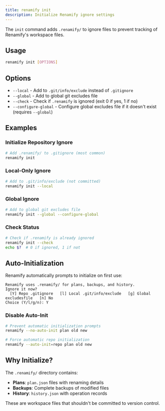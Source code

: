 ```yaml
---
title: renamify init
description: Initialize Renamify ignore settings
---
```


The `init` command adds `.renamify/` to ignore files to prevent tracking of Renamify's workspace files.

## Usage

```bash
renamify init [OPTIONS]
```

## Options

- `--local` - Add to `.git/info/exclude` instead of `.gitignore`
- `--global` - Add to global git excludes file
- `--check` - Check if `.renamify` is ignored (exit 0 if yes, 1 if no)
- `--configure-global` - Configure global excludes file if it doesn't exist (requires `--global`)

## Examples

### Initialize Repository Ignore
```bash
# Add .renamify/ to .gitignore (most common)
renamify init
```

### Local-Only Ignore
```bash
# Add to .git/info/exclude (not committed)
renamify init --local
```

### Global Ignore
```bash
# Add to global git excludes file
renamify init --global --configure-global
```

### Check Status
```bash
# Check if .renamify is already ignored
renamify init --check
echo $?  # 0 if ignored, 1 if not
```

## Auto-Initialization

Renamify automatically prompts to initialize on first use:

```
Renamify uses .renamify/ for plans, backups, and history.
Ignore it now?
  [Y] Repo .gitignore   [l] Local .git/info/exclude   [g] Global excludesfile   [n] No
Choice (Y/l/g/n): Y
```

### Disable Auto-Init
```bash
# Prevent automatic initialization prompts
renamify --no-auto-init plan old new

# Force automatic repo initialization
renamify --auto-init=repo plan old new
```

## Why Initialize?

The `.renamify/` directory contains:
- **Plans**: `plan.json` files with renaming details
- **Backups**: Complete backups of modified files
- **History**: `history.json` with operation records

These are workspace files that shouldn't be committed to version control.
